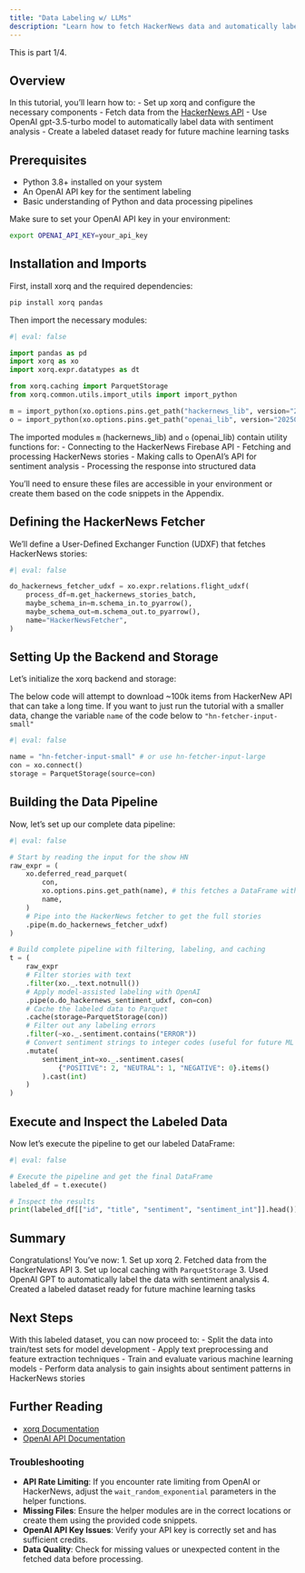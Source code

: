 ```yaml
---
title: "Data Labeling w/ LLMs"
description: "Learn how to fetch HackerNews data and automatically label data with sentiment using OpenAI GPT models"
---
```


This is part 1/4.

## Overview

In this tutorial, you'll learn how to:
- Set up xorq and configure the necessary components
- Fetch data from the [HackerNews API](https://github.com/HackerNews/API)
- Use OpenAI gpt-3.5-turbo model to automatically label data with sentiment analysis
- Create a labeled dataset ready for future machine learning tasks

## Prerequisites

- Python 3.8+ installed on your system
- An OpenAI API key for the sentiment labeling
- Basic understanding of Python and data processing pipelines

::: {.callout-warning}
Make sure to set your OpenAI API key in your environment:
```bash
export OPENAI_API_KEY=your_api_key
```
:::

## Installation and Imports

First, install xorq and the required dependencies:

```bash
pip install xorq pandas 
```

Then import the necessary modules:

```python
#| eval: false

import pandas as pd
import xorq as xo
import xorq.expr.datatypes as dt

from xorq.caching import ParquetStorage
from xorq.common.utils.import_utils import import_python

m = import_python(xo.options.pins.get_path("hackernews_lib", version="20250604T223424Z-2e578"))
o = import_python(xo.options.pins.get_path("openai_lib", version="20250604T223419Z-0ce44"))
```

::: {.callout-note}
The imported modules `m` (hackernews_lib) and `o` (openai_lib) contain utility
functions for:
- Connecting to the HackerNews Firebase API
- Fetching and processing HackerNews stories
- Making calls to OpenAI's API for sentiment analysis
- Processing the response into structured data

You'll need to ensure these files are accessible in your environment or create
them based on the code snippets in the Appendix.
:::

## Defining the HackerNews Fetcher

We'll define a User-Defined Exchanger Function (UDXF) that fetches HackerNews stories:

```python
#| eval: false

do_hackernews_fetcher_udxf = xo.expr.relations.flight_udxf(
    process_df=m.get_hackernews_stories_batch,
    maybe_schema_in=m.schema_in.to_pyarrow(),
    maybe_schema_out=m.schema_out.to_pyarrow(),
    name="HackerNewsFetcher",
)
```

## Setting Up the Backend and Storage

Let's initialize the xorq backend and storage:

::: {.callout-warning}
The below code will attempt to download ~100k items from HackerNew API that can
take a long time. If you want to just run the tutorial with a smaller data,
change the variable `name` of the code below to `"hn-fetcher-input-small"`
:::

```python
#| eval: false

name = "hn-fetcher-input-small" # or use hn-fetcher-input-large 
con = xo.connect()
storage = ParquetStorage(source=con)
```

## Building the Data Pipeline

Now, let's set up our complete data pipeline:

```python
#| eval: false

# Start by reading the input for the show HN
raw_expr = (
    xo.deferred_read_parquet(
        con,
        xo.options.pins.get_path(name), # this fetches a DataFrame with two columns; maxitem and n 
        name,
    )
    # Pipe into the HackerNews fetcher to get the full stories
    .pipe(m.do_hackernews_fetcher_udxf)
)

# Build complete pipeline with filtering, labeling, and caching
t = (
    raw_expr
    # Filter stories with text
    .filter(xo._.text.notnull())
    # Apply model-assisted labeling with OpenAI
    .pipe(o.do_hackernews_sentiment_udxf, con=con)
    # Cache the labeled data to Parquet
    .cache(storage=ParquetStorage(con))
    # Filter out any labeling errors
    .filter(~xo._.sentiment.contains("ERROR"))
    # Convert sentiment strings to integer codes (useful for future ML tasks)
    .mutate(
        sentiment_int=xo._.sentiment.cases(
            {"POSITIVE": 2, "NEUTRAL": 1, "NEGATIVE": 0}.items()
        ).cast(int)
    )
)
```

## Execute and Inspect the Labeled Data

Now let's execute the pipeline to get our labeled DataFrame:

```python
#| eval: false

# Execute the pipeline and get the final DataFrame
labeled_df = t.execute()

# Inspect the results
print(labeled_df[["id", "title", "sentiment", "sentiment_int"]].head())
```


## Summary

Congratulations! You've now:
1. Set up xorq
2. Fetched data from the HackerNews API
3. Set up local caching with `ParquetStorage`
3. Used OpenAI GPT to automatically label the data with sentiment analysis
4. Created a labeled dataset ready for future machine learning tasks

## Next Steps

With this labeled dataset, you can now proceed to:
- Split the data into train/test sets for model development
- Apply text preprocessing and feature extraction techniques
- Train and evaluate various machine learning models
- Perform data analysis to gain insights about sentiment patterns in HackerNews stories

## Further Reading

- [xorq Documentation](https://docs.xorq.dev)
- [OpenAI API Documentation](https://platform.openai.com/docs/api-reference)


### Troubleshooting

- **API Rate Limiting**: If you encounter rate limiting from OpenAI or HackerNews, adjust the `wait_random_exponential` parameters in the helper functions.
- **Missing Files**: Ensure the helper modules are in the correct locations or create them using the provided code snippets.
- **OpenAI API Key Issues**: Verify your API key is correctly set and has sufficient credits.
- **Data Quality**: Check for missing values or unexpected content in the fetched data before processing.
